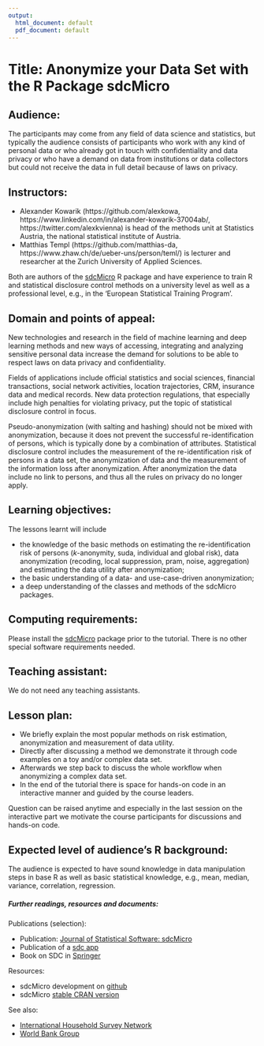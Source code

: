 ```yaml
---
output:
  html_document: default
  pdf_document: default
---
```

# Title: Anonymize your Data Set with the R Package sdcMicro


## Audience:

The participants may come from any field of data science and statistics, but typically the audience consists of participants who work with any kind of personal data or who already got in touch with confidentiality and data privacy or who have a demand on data from institutions or data collectors but could not receive the data in full detail because of laws on privacy.  

<!-- ideally -->
<!-- The audience is expected to have sound knowledge on the application of data manipulation steps in base R as well as basic statistical knowledge, e.g., mean, median, variance, correlation, regression. -->

## Instructors:

- Alexander Kowarik (https://github.com/alexkowa, https://www.linkedin.com/in/alexander-kowarik-37004ab/, https://twitter.com/alexkvienna) is head of the methods unit at Statistics Austria, the national statistical institute of Austria.   
- Matthias Templ (https://github.com/matthias-da, https://www.zhaw.ch/de/ueber-uns/person/teml/) is lecturer and researcher at the Zurich University of Applied Sciences. 

Both are authors of the [sdcMicro](https://cran.r-project.org/package=sdcMicro) R package and have experience to train R and statistical disclosure control methods on a university level as well as a professional level, e.g., in the ‘European Statistical Training Program’. 

## Domain and points of appeal:

New technologies and research in the field of machine learning and deep learning methods and new ways of accessing, integrating and analyzing sensitive personal data increase the demand for solutions to be able to respect laws on data privacy and confidentiality. 

Fields of applications include official statistics and social sciences, financial transactions, social network activities, location trajectories, CRM, insurance data and medical records. 
New data protection regulations, that especially include high penalties for violating privacy, put the topic of statistical disclosure control in focus.

Pseudo-anonymization (with salting and hashing) should not be mixed with anonymization, because it does not prevent the successful re-identification of persons, which is typically done by a combination of attributes. Statistical disclosure control includes the measurement of the re-identification risk of persons in a data set, the anonymization of data and the measurement of the information loss after anonymization. 
After anonymization the data include no link to persons, and thus all the rules on privacy do no longer apply. 

<!-- # Points of appeal:  -->

<!-- ~75 words, describing what makes the proposed tutorial appealing to either audience from a broad range of backgrounds. If the tutorial content draws on examples from multiple fields/disciplines, the fields are identified and the tutorial is described in a way that is appealing to audience from those and related disciplines. -->



## Learning objectives:

<!-- The aim is to get a deep understanding of the classes and methods of the sdcMicro packages.  -->
<!-- Various popular methods are first explained and applied on complex data sets. -->
<!-- Afterwards we step back to discuss the whole workflow when anonymizing a complex data set. Interactively, together with the audience, we will anonymize one data set and show the results on risk and utility.   -->

The lessons learnt will include 

- the knowledge of the basic methods on estimating the re-identification risk of persons ($k$-anonymity, suda, individual and global risk), data anonymization (recoding, local suppression, pram, noise, aggregation) and estimating the data utility after anonymization;
- the basic understanding of a data- and use-case-driven anonymization; 
- a deep understanding of the classes and methods of the sdcMicro packages. 

<!-- 100 – 200 words, describing the specific concepts and skills the audience can expect to have learned by attending the tutorial. Be sure to specify each learning objective succinctly. A well-drafted proposal would probably have 3-5 well-stated learning objectives. -->

## Computing requirements:

Please install the [sdcMicro](https://cran.r-project.org/package=sdcMicro) package prior to the tutorial. 
There is no other special software requirements needed. 

<!-- ~50 words, describing the minimum hardware configuration and software attendees should bring to the tutorial to benefit from the hands-on exercises given during the tutorial. -->

## Teaching assistant: 



We do not need any teaching assistants. 

<!-- will you be able to identify one-two individuals who can serve as teaching assistants? Will you need the conference committee to identify volunteers who can serve as teaching assistants? What subject matter expertise should such an individual have to help with any difficulties that the attendees might face in running the code examples being demonstrated? -->


## Lesson plan: 

- We briefly explain the most popular methods on risk estimation, anonymization and measurement of data utility. 
- Directly after discussing a method we demonstrate it through code examples on a toy and/or complex data set. 
- Afterwards we step back to discuss the whole workflow when anonymizing a complex data set. 
- In the end of the tutorial there is space for hands-on code in an interactive manner and guided by the course leaders. 

Question can be raised anytime and especially in the last session on the interactive part we motivate the course participants for discussions and hands-on code.

## Expected level of audience’s R background:

The audience is expected to have sound knowledge in data manipulation steps in base R as well as basic statistical knowledge, e.g., mean, median, variance, correlation, regression.

##### Further readings, resources and documents:

Publications (selection):

- Publication: [Journal of Statistical Software: sdcMicro](https://www.jstatsoft.org/article/view/v067i04)
- Publication of a [sdc app](https://www.mdpi.com/1999-4893/12/9/191/htm)
- Book on SDC in [Springer](https://www.springer.com/de/book/9783319502700)

Resources:

- sdcMicro development on [github](https://github.com/sdcTools/sdcMicro)
- sdcMicro [stable CRAN version](https://cran.r-project.org/web/packages/sdcMicro/index.html)

See also:

- [International Household Survey Network](http://www.ihsn.org/software/disclosure-control-toolbox)
- [World Bank Group](http://surveys.worldbank.org/sdcmicro)


<!-- ~50 words, a designation of beginner, intermediate, or advanced, and a short description of expected R-related skills. Other considerations:  ~ 100 words, describing any other constraints/needs the instructor might have that are relevant in delivering the learning experience to the attendees. If there are additional resources (available online) that the instructor things can help the audience to continue their learning beyond the tutorial, they can be included here, too. -->

<!-- (Call: https://user2020.r-project.org/news/2019/09/28/call-for-tutorials/) -->